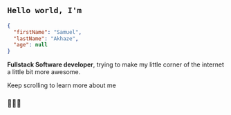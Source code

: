 ## `Hello world, I'm`
<!-- # `Samuel Akhaze,` -->
```Json
{
  "firstName": "Samuel",
  "lastName": "Akhaze",
  "age": null
}
```
**Fullstack Software developer**, trying to make my little corner of the internet a little bit more awesome.

Keep scrolling to learn more about me
### 🔻🔻🔻